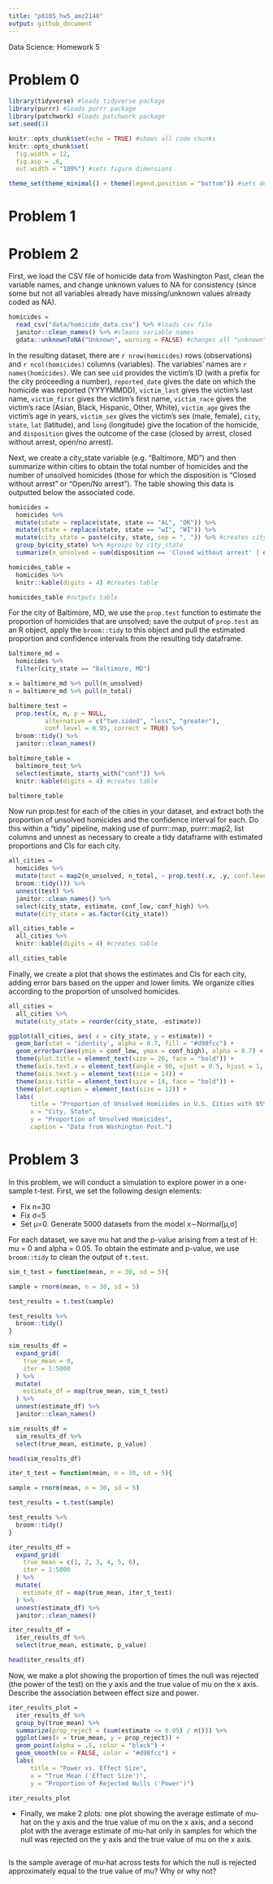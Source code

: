 ```yaml
---
title: "p8105_hw5_amz2148"
output: github_document
---
```


Data Science: Homework 5

# Problem 0

```r
library(tidyverse) #loads tidyverse package
library(purrr) #loads purrr package
library(patchwork) #loads patchwork package
set.seed(1)
```

```r
knitr::opts_chunk$set(echo = TRUE) #shows all code chunks
knitr::opts_chunk$set(
  fig.width = 12,
  fig.asp = .6,
  out.width = "100%") #sets figure dimensions

theme_set(theme_minimal() + theme(legend.position = "bottom")) #sets default figure theme
```

# Problem 1



# Problem 2

First, we load the CSV file of homicide data from Washington Past, clean the variable names, and change unknown values to NA for consistency (since some but not all variables already have missing/unknown values already coded as NA). 

```r
homicides = 
  read_csv("data/homicide_data.csv") %>% #loads csv file
  janitor::clean_names() %>% #cleans variable names
  gdata::unknownToNA("Unknown", warning = FALSE) #changes all "unknown" values to "NA"
```

In the resulting dataset, there are ``r nrow(homicides)`` rows (observations) and ``r ncol(homicides)`` columns (variables). The variables' names are ``r names(homicides)``. We can see `uid` provides the victim's ID (with a prefix for the city proceeding a number), `reported_date` gives the date on which the homicide was reported (YYYYMMDD), `victim_last` gives the victim's last name, `victim_first` gives the victim's first name, `victim_race` gives the victim's race (Asian, Black, Hispanic, Other, White), `victim_age` gives the victim's age in years, `victim_sex` gives the victim's sex (male, female), `city`, `state`, `lat` (latitude), and `long` (longitude) give the location of the homicide,  and `disposition` gives the outcome of the case (closed by arrest, closed without arrest, open/no arrest).

Next, we create a city_state variable (e.g. “Baltimore, MD”) and then summarize within cities to obtain the total number of homicides and the number of unsolved homicides (those for which the disposition is “Closed without arrest” or “Open/No arrest”). The table showing this data is outputted below the associated code.

```r
homicides = 
  homicides %>% 
  mutate(state = replace(state, state == "AL", "OK")) %>% 
  mutate(state = replace(state, state == "wI", "WI")) %>% 
  mutate(city_state = paste(city, state, sep = ", ")) %>% #creates city_state variable
  group_by(city_state) %>% #groups by city_state
  summarize(n_unsolved = sum(disposition == 'Closed without arrest' | disposition == 'Open/No arrest'), n_total = n()) #creates new variables for total homicides and total unsolved homicides

homicides_table = 
  homicides %>% 
  knitr::kable(digits = 4) #creates table

homicides_table #outputs table
```

For the city of Baltimore, MD, we use the `prop.test` function to estimate the proportion of homicides that are unsolved; save the output of `prop.test` as an R object, apply the `broom::tidy` to this object and pull the estimated proportion and confidence intervals from the resulting tidy dataframe.

```r
baltimore_md = 
  homicides %>% 
  filter(city_state == "Baltimore, MD")

x = baltimore_md %>% pull(n_unsolved)
n = baltimore_md %>% pull(n_total)

baltimore_test = 
  prop.test(x, n, p = NULL, 
          alternative = c("two.sided", "less", "greater"), 
          conf.level = 0.95, correct = TRUE) %>% 
  broom::tidy() %>% 
  janitor::clean_names()

baltimore_table = 
  baltimore_test %>% 
  select(estimate, starts_with("conf")) %>% 
  knitr::kable(digits = 4) #creates table

baltimore_table
```

Now run prop.test for each of the cities in your dataset, and extract both the proportion of unsolved homicides and the confidence interval for each. Do this within a “tidy” pipeline, making use of purrr::map, purrr::map2, list columns and unnest as necessary to create a tidy dataframe with estimated proportions and CIs for each city.

```r
all_cities = 
  homicides %>%
  mutate(test = map2(n_unsolved, n_total, ~ prop.test(.x, .y, conf.level=0.95) %>% 
  broom::tidy())) %>% 
  unnest(test) %>% 
  janitor::clean_names() %>% 
  select(city_state, estimate, conf_low, conf_high) %>% 
  mutate(city_state = as.factor(city_state))

all_cities_table = 
  all_cities %>%
  knitr::kable(digits = 4) #creates table

all_cities_table
```

Finally, we create a plot that shows the estimates and CIs for each city, adding error bars based on the upper and lower limits. We organize cities according to the proportion of unsolved homicides.

```r
all_cities = 
  all_cities %>%
  mutate(city_state = reorder(city_state, -estimate))

ggplot(all_cities, aes( x = city_state, y = estimate)) + 
  geom_bar(stat = 'identity', alpha = 0.7, fill = "#d98fcc") + 
  geom_errorbar(aes(ymin = conf_low, ymax = conf_high), alpha = 0.7) + 
  theme(plot.title = element_text(size = 20, face = "bold")) +
  theme(axis.text.x = element_text(angle = 90, vjust = 0.5, hjust = 1, size = 14)) + 
  theme(axis.text.y = element_text(size = 14)) + 
  theme(axis.title = element_text(size = 14, face = "bold")) + 
  theme(plot.caption = element_text(size = 12)) + 
  labs(
      title = "Proportion of Unsolved Homicides in U.S. Cities with 95% Confidence Intervals",
      x = "City, State",
      y = "Proportion of Unsolved Homicides",
      caption = "Data from Washington Post.")
```


# Problem 3

In this problem, we will conduct a simulation to explore power in a one-sample t-test. First, we set the following design elements:

* Fix n=30
* Fix σ=5
* Set μ=0. Generate 5000 datasets from the model x∼Normal[μ,σ]

For each dataset, we save mu hat and the p-value arising from a test of H: mu = 0 and alpha = 0.05. To obtain the estimate and p-value, we use `broom::tidy` to clean the output of `t.test`.

```r
sim_t_test = function(mean, n = 30, sd = 5){

sample = rnorm(mean, n = 30, sd = 5)

test_results = t.test(sample)

test_results %>% 
  broom::tidy()
}

sim_results_df = 
  expand_grid(
    true_mean = 0,
    iter = 1:5000
  ) %>% 
  mutate(
    estimate_df = map(true_mean, sim_t_test)
  ) %>% 
  unnest(estimate_df) %>% 
  janitor::clean_names()

sim_results_df = 
  sim_results_df %>%
  select(true_mean, estimate, p_value)

head(sim_results_df)
```


```r
iter_t_test = function(mean, n = 30, sd = 5){

sample = rnorm(mean, n = 30, sd = 5)

test_results = t.test(sample)

test_results %>% 
  broom::tidy()
}

iter_results_df = 
  expand_grid(
    true_mean = c(1, 2, 3, 4, 5, 6),
    iter = 1:5000
  ) %>% 
  mutate(
    estimate_df = map(true_mean, iter_t_test)
  ) %>% 
  unnest(estimate_df) %>% 
  janitor::clean_names()

iter_results_df = 
  iter_results_df %>%
  select(true_mean, estimate, p_value)

head(iter_results_df)
```

Now, we make a plot showing the proportion of times the null was rejected (the power of the test) on the y axis and the true value of mu on the x axis. Describe the association between effect size and power.

```r
iter_results_plot = 
  iter_results_df %>% 
  group_by(true_mean) %>% 
  summarize(prop_reject = (sum(estimate <= 0.05) / n())) %>% 
  ggplot(aes(x = true_mean, y = prop_reject)) + 
  geom_point(alpha = .5, color = "black") +
  geom_smooth(se = FALSE, color = "#d98fcc") + 
  labs(
      title = "Power vs. Effect Size",
      x = "True Mean ('Effect Size')",
      y = "Proportion of Rejected Nulls ('Power')")

iter_results_plot
```

* Finally, we make 2 plots: one plot showing the average estimate of mu-hat on the y axis and the true value of mu on the x axis, and a second plot with the average estimate of mu-hat  only in samples for which the null was rejected on the y axis and the true value of mu on the x axis. 

```r

```


Is the sample average of mu-hat across tests for which the null is rejected approximately equal to the true value of mu? Why or why not?

